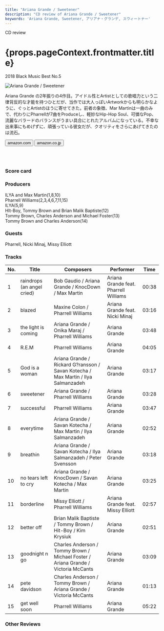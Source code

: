 ```yaml
---
title: "Ariana Grande / Sweetener"
description: "CD review of Ariana Grande / Sweetener"
keywords: 'Ariana Grande, Sweetener, アリアナ・グランデ, スウィートナー'
---
```






<p className="largeP">CD review</p>
<h1 className="h1--no--margin">{props.pageContext.frontmatter.title}</h1>
<p className="largeP"><Link to="/best50/2018/">2018 Black Music Best No.5</Link></p>

<Row  className="image-card-group">
	<Column colMd={"4"} colLg={"4"} noGutterMdLeft="">
       <ImageCard>

![Ariana Grande / Sweetener](../../images/cd/arianagrande4L.jpg) 

</ImageCard>
	</Column>
	<Column colMd={"4"} colLg={"8"} noGutterMdLeft="">
	<p>
	Ariana Grande の2年振りの4作目。アイドル性とArtistとしての歌唱力という二律背反的な才能を持つひとだが、当作では大人っぽいArtworkからも明らかなように、ぐっとArtistのほうに寄せてきた。前者の象徴、Mar Martinは一曲のみで、代わりにPharrellが7曲をProduceし、軽妙なHip-Hop Soul、可憐なPop、流麗なバラードのバランスがうまい具合にとれたアルバムになっている。不幸な出来事にもめげずに、頑張っている彼女だが、クオリティをさらにあげてきたのは流石。
	</p>
	<div>
	  <Button href="https://amzn.to/2YDjSxj" kind="primary" size="small" renderIcon={ArrowUpRight24}>
      amazon.com
      </Button>
      <Button href="https://amzn.to/30OsAvs" kind="secondary" size="small" renderIcon={ArrowUpRight24}>
      amazon.co.jp
      </Button>
	</div>
	<a style="display:inline-block;overflow:hidden;background:url(https://linkmaker.itunes.apple.com/ja-jp/lockup.svg?releaseDate=2018-08-17&kind=album&bubble=apple_music&style=mono-black) no-repeat;width:180px;height:45px;" href="https://geo.music.apple.com/jp/album/sweetener/1399202539?mt=1&app=music&ls=1&at=11lcug"></a>
	<a style="display:inline-block;overflow:hidden;background:url(https://linkmaker.itunes.apple.com/ja-jp/badge-lrg.svg?releaseDate=2018-08-17&kind=album&bubble=itunes_music) no-repeat;width:140px;height:45px;" href="https://geo.music.apple.com/jp/album/sweetener/1399202539?app=itunes&at=11lcug"></a>
	</Column>
</Row>
<Row >
	<Column colMd={"4"} colLg={"4"} noGutterMdLeft="">
<div>
    <h3>Score card</h3>
	<SliderJS1 value="4" />
    <SliderJS2 value="1" />
	<SliderJS3 value="1" />
    <SliderJS4 value="9" />
</div>
</Column>
<Column colMd={"4"} colLg={"8"} noGutterMdLeft="">
<div>
<h3>Producers</h3>
<p>
ILYA and Max Martin(1,8,10)
<br/>Pharrell Williams(2,3,4,6,7,11,15)
<br/>ILYA(5,9)
<br/>HIt-Boy, Tommy Brown and Brian Malik Baptiste(12)
<br/>Tommy Brown, Charles Anderson and Michael Foster(13)
<br/>Tommy Brown and Charles Anderson(14)
</p>
<h3>Guests</h3>
<p>
	Pharrell, Nicki Minaj, Missy Elliott
</p>
</div>
</Column>
</Row>

<h3>Tracks</h3>

| No. |	 Title                     |	 Composers                                                                      |	 Performer                          | Time	|
| --- |	-------------------------- | ---------------------------------------------------------------------------------- | ------------------------------------- | ----- |
| 1	  |	raindrops (an angel cried) | Bob Gaudio / Ariana Grande / KnocDown / Max Martin                                	| Ariana Grande feat. Pharrell Williams	| 00:38 |
| 2	  |	blazed                     | Maxine Colon / Pharrell Williams                                                  	| Ariana Grande feat. Nicki Minaj      	| 03:16 |
| 3	  |	the light is coming        | Ariana Grande / Onika Maraj / Pharrell Williams                                   	| Ariana Grande                        	| 03:48 |
| 4	  |	R.E.M                      | Pharrell Williams                                                                 	| Ariana Grande                        	| 04:05 |
| 5	  |	God is a woman             | Ariana Grande / Rickard G?ransson / Savan Kotecha / Max Martin / Ilya Salmanzadeh 	| Ariana Grande                        	| 03:17 |
| 6	  |	sweetener                  | Ariana Grande / Pharrell Williams                                                 	| Ariana Grande                        	| 03:28 |
| 7	  |	successful                 | Pharrell Williams                                                                 	| Ariana Grande                        	| 03:47 |
| 8	  |	everytime                  | Ariana Grande / Savan Kotecha / Max Martin / Ilya Salmanzadeh                     	| Ariana Grande                        	| 02:52 |
| 9	  |	breathin                   | Ariana Grande / Savan Kotecha / Ilya Salmanzadeh / Peter Svensson                 	| Ariana Grande                        	| 03:18 |
| 10  |	no tears left to cry       | Ariana Grande / KnocDown / Savan Kotecha / Max Martin                             	| Ariana Grande                        	| 03:25 |
| 11  |	borderline                 | Missy Elliott / Pharrell Williams                                                 	| Ariana Grande feat. Missy Elliott    	| 02:57 |
| 12  |	better off                 | Brian Malik Baptiste / Tommy Brown / Hit-Boy / Kim Krysiuk                        	| Ariana Grande                        	| 02:51 |
| 13  |	goodnight n go             | Charles Anderson / Tommy Brown / Michael Foster / Ariana Grande / Victoria McCants	| Ariana Grande                        	| 03:09 |
| 14  |	pete davidson              | Charles Anderson / Tommy Brown / Ariana Grande / Victoria McCants                 	| Ariana Grande                        	| 01:13 |
| 15  |	get well soon              | Pharrell Williams                                                                 	| Ariana Grande                        	| 05:22 |

<h3>Other Reviews</h3>

<Row>
<Column colMd={3} colLg={3} noGutterMdLeft>
<Review1 />
</Column>
</Row>
